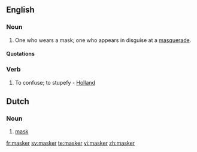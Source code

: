==English==
===Noun===
{{en-noun}}

#One who wears a mask; one who appears in disguise at a [[masquerade]].

====Quotations====
{{seeCites}}

===Verb===
{{en-verb}}

# {{transitive|obsolete}} To confuse; to stupefy - [[Holland]]

==Dutch==

===Noun===
{{nl-noun|maskers|maskertje}}

# [[mask]]

[[fr:masker]]
[[sv:masker]]
[[te:masker]]
[[vi:masker]]
[[zh:masker]]